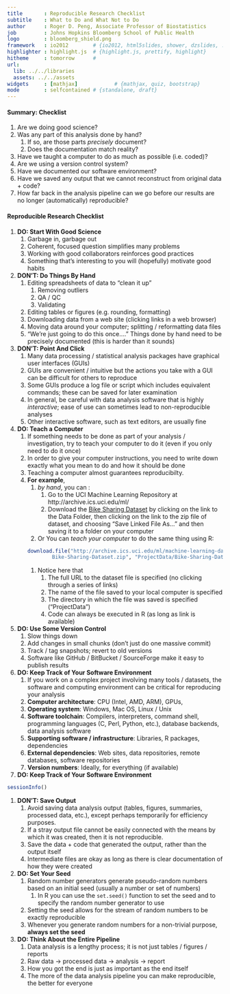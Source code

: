 ```yaml
---
title       : Reproducible Research Checklist
subtitle    : What to Do and What Not to Do
author      : Roger D. Peng, Associate Professor of Biostatistics
job         : Johns Hopkins Bloomberg School of Public Health
logo        : bloomberg_shield.png
framework   : io2012        # {io2012, html5slides, shower, dzslides, ...}
highlighter : highlight.js  # {highlight.js, prettify, highlight}
hitheme     : tomorrow      # 
url:
  lib: ../../libraries
  assets: ../../assets
widgets     : [mathjax]            # {mathjax, quiz, bootstrap}
mode        : selfcontained # {standalone, draft}
---
```



#### Summary: Checklist

1. Are we doing good science?
1. Was any part of this analysis done by hand?
    1. If so, are those parts *precisely* document?
    1. Does the documentation match reality?
1. Have we taught a computer to do as much as possible (i.e. coded)?
1. Are we using a version control system?
1. Have we documented our software environment?
1. Have we saved any output that we cannot reconstruct from original data + code?
1. How far back in the analysis pipeline can we go before our results are no longer (automatically) reproducible?


#### Reproducible Research Checklist

1. **DO: Start With Good Science**
    1. Garbage in, garbage out
    1. Coherent, focused question simplifies many problems
    1. Working with good collaborators reinforces good practices
    1. Something that's interesting to you will (hopefully) motivate good habits

1. **DON'T: Do Things By Hand**
    1. Editing spreadsheets of data to "clean it up"
        1. Removing outliers
        1. QA / QC
        1. Validating
    1. Editing tables or figures (e.g. rounding, formatting)
    1. Downloading data from a web site (clicking links in a web browser)
    1. Moving data around your computer; splitting / reformatting data files
    1. "We're just going to do this once...."  Things done by hand need to be precisely documented (this is harder
    than it sounds)

1. **DON'T: Point And Click**
    1. Many data processing / statistical analysis packages have graphical user interfaces (GUIs)
    1. GUIs are convenient / intuitive but the actions you take with a GUI can be difficult for others to reproduce
    1. Some GUIs produce a log file or script which includes equivalent commands; these can be saved for later examination
    1. In general, be careful with data analysis software that is highly *interactive*; ease of use can sometimes lead to non-reproducible analyses
    1. Other interactive software, such as text editors, are usually fine

1. **DO: Teach a Computer**
    1. If something needs to be done as part of your analysis / investigation, try to teach your computer to do it (even if you only need to do it once)
    1. In order to give your computer instructions, you need to write down exactly what you mean to do and how it should be done
    1. Teaching a computer almost guarantees reproducibilty. 
    1. **For example**, 
        1. *by hand*, you can :
            1. Go to the UCI Machine Learning Repository at  http://archive.ics.uci.edu/ml/
            2. Download the [Bike Sharing Dataset](http://archive.ics.uci.edu/ml/datasets/Bike+Sharing+Dataset)  by clicking on the link to the Data Folder, then clicking on the  link to the zip file of dataset, and choosing "Save Linked File  As..." and then saving it to a folder on your computer
        1. Or You can *teach your computer* to do the same thing using R:
```r
download.file("http://archive.ics.uci.edu/ml/machine-learning-databases/00275/
               Bike-Sharing-Dataset.zip", "ProjectData/Bike-Sharing-Dataset.zip")
```
        1. Notice here that
            1. The full URL to the dataset file is specified (no clicking through a series of links)
            1. The name of the file saved to your local computer is specified
            1. The directory in which the file was saved is specified ("ProjectData")
            1. Code can always be executed in R (as long as link is available)

1. **DO: Use Some Version Control**
    1. Slow things down
    1. Add changes in small chunks (don't just do one massive commit)
    1. Track / tag snapshots; revert to old versions
    1. Software like GitHub / BitBucket / SourceForge make it easy to publish results

1. **DO: Keep Track of Your Software Environment**
    1. If you work on a complex project involving many tools / datasets, the software and computing environment can be critical for  reproducing your analysis
    1. **Computer architecture**: CPU (Intel, AMD, ARM), GPUs, 
    1. **Operating system**: Windows, Mac OS, Linux / Unix
    1. **Software toolchain**: Compilers, interpreters, command shell, programming languages (C, Perl, Python, etc.), database backends, data analysis software
    1. **Supporting software / infrastructure**: Libraries, R packages,  dependencies
    1. **External dependencies**: Web sites, data repositories, remote databases, software repositories
    1. **Version numbers**: Ideally, for everything (if available)
  
1. **DO: Keep Track of Your Software Environment**
```r
sessionInfo()
```

1. **DON'T: Save Output**
    1. Avoid saving data analysis output (tables, figures, summaries, processed data, etc.), except perhaps temporarily for efficiency purposes.
    1. If a stray output file cannot be easily connected with the means by which it was created, then it is not reproducible.
    1. Save the data + code that generated the output, rather than the output itself
    1. Intermediate files are okay as long as there is clear documentation of how they were created

1. **DO: Set Your Seed**
    1. Random number generators generate pseudo-random numbers based on an initial seed (usually a number or set of numbers)
        1. In R you can use the `set.seed()` function to set the seed and to  specify the random number generator to use
    1. Setting the seed allows for the stream of random numbers to be  exactly reproducible
    1. Whenever you generate random numbers for a non-trivial purpose,  **always set the seed**

1. **DO: Think About the Entire Pipeline**
    1. Data analysis is a lengthy process; it is not just tables / figures  / reports
    1. Raw data &rarr; processed data &rarr; analysis &rarr; report
    1. How you got the end is just as important as the end itself
    1. The more of the data analysis pipeline you can make reproducible,  the better for everyone


